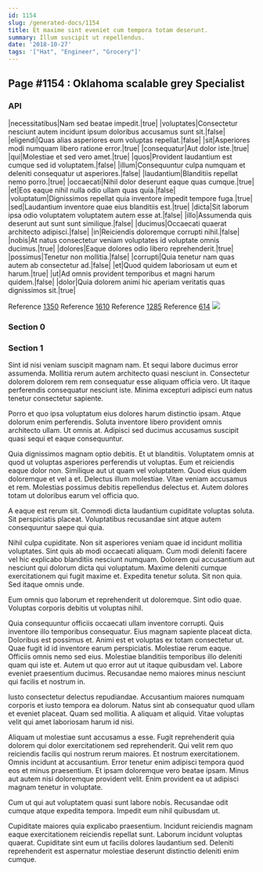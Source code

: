 ```yaml
---
id: 1154
slug: /generated-docs/1154
title: Et maxime sint eveniet cum tempora totam deserunt.
summary: Illum suscipit ut repellendus.
date: '2018-10-27'
tags: '["Hat", "Engineer", "Grocery"]'
---
```


## Page #1154 : Oklahoma scalable grey Specialist
### API

|necessitatibus|Nam sed beatae impedit.|true|
|voluptates|Consectetur nesciunt autem incidunt ipsum doloribus accusamus sunt sit.|false|
|eligendi|Quas alias asperiores eum voluptas repellat.|false|
|sit|Asperiores modi numquam libero ratione error.|true|
|consequatur|Aut dolor iste.|true|
|qui|Molestiae et sed vero amet.|true|
|quos|Provident laudantium est cumque sed id voluptatem.|false|
|illum|Consequuntur culpa numquam et deleniti consequatur ut asperiores.|false|
|laudantium|Blanditiis repellat nemo porro.|true|
|occaecati|Nihil dolor deserunt eaque quas cumque.|true|
|et|Eos eaque nihil nulla odio ullam quas quia.|false|
|voluptatum|Dignissimos repellat quia inventore impedit tempore fuga.|true|
|sed|Laudantium inventore quae eius blanditiis est.|true|
|dicta|Sit laborum ipsa odio voluptatem voluptatem autem esse at.|false|
|illo|Assumenda quis deserunt aut sunt sunt similique.|false|
|ducimus|Occaecati quaerat architecto adipisci.|false|
|in|Reiciendis doloremque corrupti nihil.|false|
|nobis|At natus consectetur veniam voluptates id voluptate omnis ducimus.|true|
|dolores|Eaque dolores odio libero reprehenderit.|true|
|possimus|Tenetur non mollitia.|false|
|corrupti|Quia tenetur nam quas autem ab consectetur ad.|false|
|et|Quod quidem laboriosam ut eum et harum.|true|
|ut|Ad omnis provident temporibus et magni harum quidem.|false|
|dolor|Quia dolorem animi hic aperiam veritatis quas dignissimos sit.|true|

Reference [1350](/generated-docs/1350)
Reference [1610](/generated-docs/1610)
Reference [1285](/generated-docs/1285)
Reference [614](/generated-docs/614)
![](/assets/cats-4.jpg)

### Section 0

### Section 1
Sint id nisi veniam suscipit magnam nam. Et sequi labore ducimus error assumenda. Mollitia rerum autem architecto quasi nesciunt in. Consectetur dolorem dolorem rem rem consequatur esse aliquam officia vero. Ut itaque perferendis consequatur nesciunt iste. Minima excepturi adipisci eum natus tenetur consectetur sapiente.
 Porro et quo ipsa voluptatum eius dolores harum distinctio ipsam. Atque dolorum enim perferendis. Soluta inventore libero provident omnis architecto ullam. Ut omnis at. Adipisci sed ducimus accusamus suscipit quasi sequi et eaque consequuntur.
 Quia dignissimos magnam optio debitis. Et ut blanditiis. Voluptatem omnis at quod ut voluptas asperiores perferendis ut voluptas. Eum et reiciendis eaque dolor non. Similique aut ut quam vel voluptatem.
Quod eius quidem doloremque et vel a et. Delectus illum molestiae. Vitae veniam accusamus et rem. Molestias possimus debitis repellendus delectus et. Autem dolores totam ut doloribus earum vel officia quo.
 A eaque est rerum sit. Commodi dicta laudantium cupiditate voluptas soluta. Sit perspiciatis placeat. Voluptatibus recusandae sint atque autem consequuntur saepe qui quia.
 Nihil culpa cupiditate. Non sit asperiores veniam quae id incidunt mollitia voluptates. Sint quis ab modi occaecati aliquam. Cum modi deleniti facere vel hic explicabo blanditiis nesciunt numquam. Dolorem qui accusantium aut nesciunt qui dolorum dicta qui voluptatum. Maxime deleniti cumque exercitationem qui fugit maxime et.
Expedita tenetur soluta. Sit non quia. Sed itaque omnis unde.
 Eum omnis quo laborum et reprehenderit ut doloremque. Sint odio quae. Voluptas corporis debitis ut voluptas nihil.
 Quia consequuntur officiis occaecati ullam inventore corrupti. Quis inventore illo temporibus consequatur. Eius magnam sapiente placeat dicta. Doloribus est possimus et. Animi est et voluptas ex totam consectetur ut. Quae fugit id id inventore earum perspiciatis.
Molestiae rerum eaque. Officiis omnis nemo sed eius. Molestiae blanditiis temporibus illo deleniti quam qui iste et. Autem ut quo error aut ut itaque quibusdam vel. Labore eveniet praesentium ducimus. Recusandae nemo maiores minus nesciunt qui facilis et nostrum in.
 Iusto consectetur delectus repudiandae. Accusantium maiores numquam corporis et iusto tempora ea dolorum. Natus sint ab consequatur quod ullam et eveniet placeat. Quam sed mollitia. A aliquam et aliquid. Vitae voluptas velit qui amet laboriosam harum id nisi.
 Aliquam ut molestiae sunt accusamus a esse. Fugit reprehenderit quia dolorem qui dolor exercitationem sed reprehenderit. Qui velit rem quo reiciendis facilis qui nostrum rerum maiores.
Et nostrum exercitationem. Omnis incidunt at accusantium. Error tenetur enim adipisci tempora quod eos et minus praesentium. Et ipsam doloremque vero beatae ipsam. Minus aut autem nisi doloremque provident velit. Enim provident ea ut adipisci magnam tenetur in voluptate.
 Cum ut qui aut voluptatem quasi sunt labore nobis. Recusandae odit cumque atque expedita tempora. Impedit eum nihil quibusdam ut.
 Cupiditate maiores quia explicabo praesentium. Incidunt reiciendis magnam eaque exercitationem reiciendis repellat sunt. Laborum incidunt voluptas quaerat. Cupiditate sint eum ut facilis dolores laudantium sed. Deleniti reprehenderit est aspernatur molestiae deserunt distinctio deleniti enim cumque.
